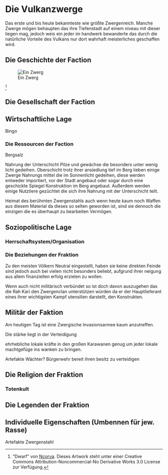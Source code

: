 
# Die Vulkanzwerge

Das erste und bis heute bekannteste wie größte Zwergenreich. Manche Zwerge mögen behaupten das ihre Tiefenstadt auf einem niveau mit dieser liegen mag, jedoch weis ein jeder im handwerk bewanderte das durch die natürliche Vorteile des Vulkans nur dort wahrhaft meisterliches geschaffen wird.

## Die Geschichte der Faction

![Ein Zwerg](Pictures/Flavor/Zwerge/dwarf_by_ncorva.jpg)

[^NcorvaDwarf]





## Die Gesellschaft der Faction

## Wirtschaftliche Lage

Bingo

### Die Ressourcen der Faction

Bergsalz

Nahrung der Unterschicht Pilze und gewächse die besonders unter wenig licht gedeihen.
Oberschicht trotz ihrer ansiedlung tief im Berg lieben einige Zwerge Nahrungs mittel die im Sonnenlicht gedeihen, diese werden entweder importiert, vor der Stadt angebaut oder sogar durch eine geschickte Spiegel Konstruktion im Berg angebaut. Außerdem werden einige Nutztiere gezüchtet die sich ihre Nahrung mit der Unterschicht teilt.

Heimat des berühmten Zwergenstahls auch wenn heute kaum noch Waffen aus diesem Material da dieses so selten geworden ist, sind sie dennoch die einzigen die es überhaupt zu bearbeiten Vermögen. 

## Soziopolitische Lage 

### Herrschaftsystem/Organisation

### Die Beziehungen der Fraktion
Zu den meisten Völkern Neutral eingestellt, haben sie keine direkten Feinde sind jedoch auch bei vielen nicht besonders beliebt, aufgrund ihrer neigung aus allem finanziellen erfolg erzielen zu wollen.

Wenn auch nicht militärisch verbündet so ist doch davon auszugehen das die Rah Kari den Zwergenclan unterstützen würden da er der Hauptlieferant eines ihrer wichtigsten Kampf utensilien darstellt, den Konstrukten.

## Militär der Faktion

Am heutigen Tag ist eine Zwergische Invasionsarmee kaum anzutreffen.

Die stärke liegt in der Verteidigung

ehrhebliche lokale kräfte in den großen Karawanen genug um jeder lokale machtgefüge ins wanken zu bringen.



Artefakte
Wächter?
Bürgerwehr bereit ihren besitz zu verteidigen

## Die Religion der Fraktion

### Totenkult

## Die Legenden der Fraktion




## Individuelle Eigenschaften (Umbennen für jew. Rasse)

Artefakte
Zwergenstahl



[^NcorvaDwarf]: "Dwarf" von [Ncorva](https://www.deviantart.com/ncorva/art/Dwarf-764102740). Dieses Artwork steht unter einer Creative Commons Attribution-Noncommercial-No Derivative Works 3.0 License zur Verfügung.
